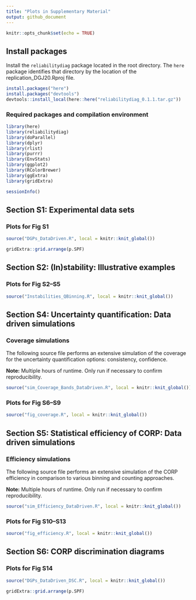 ```yaml
---
title: "Plots in Supplementary Material"
output: github_document
---
```


```r
knitr::opts_chunk$set(echo = TRUE)
```

## Install packages

Install the `reliabilitydiag` package located in the root directory.
The `here` package identifies that directory by the location of the replication_DGJ20.Rproj file.

```r
install.packages("here")
install.packages("devtools")
devtools::install_local(here::here("reliabilitydiag_0.1.1.tar.gz"))
```

### Required packages and compilation environment

```r
library(here)
library(reliabilitydiag)
library(doParallel)
library(dplyr)
library(rlist)
library(purrr)
library(EnvStats)
library(ggplot2)
library(RColorBrewer)
library(ggExtra)
library(gridExtra)

sessionInfo()
```


## Section S1: Experimental data sets

### Plots for Fig S1

```r
source("DGPs_DataDriven.R", local = knitr::knit_global())
```

```r
gridExtra::grid.arrange(p.SPF)
```


## Section S2: (In)stability: Illustrative examples

### Plots for Fig S2--S5

```r
source("Instabilities_QBinning.R", local = knitr::knit_global())
```


## Section S4: Uncertainty quantification: Data driven simulations

### Coverage simulations

The following source file performs an extensive simulation of the coverage
for the uncertainty quantification options: consistency, confidence.

**Note:** Multiple hours of runtime. Only run if necessary to confirm reproducibility.

```r
source("sim_Coverage_Bands_DataDriven.R", local = knitr::knit_global())
```


### Plots for Fig S6--S9

```r
source("fig_coverage.R", local = knitr::knit_global())
```


## Section S5: Statistical efficiency of CORP: Data driven simulations

### Efficiency simulations

The following source file performs an extensive simulation of the CORP efficiency
in comparison to various binning and counting approaches.

**Note:** Multiple hours of runtime. Only run if necessary to confirm reproducibility.

```r
source("sim_Efficiency_DataDriven.R", local = knitr::knit_global())
```


### Plots for Fig S10--S13

```r
source("fig_efficiency.R", local = knitr::knit_global())
```


## Section S6: CORP discrimination diagrams

### Plots for Fig S14

```r
source("DGPs_DataDriven_DSC.R", local = knitr::knit_global())
```

```r
gridExtra::grid.arrange(p.SPF)
```

